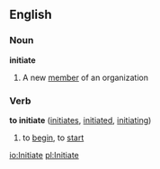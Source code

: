 ==English==

===Noun===
'''initiate'''
#A new [[member]] of an organization

===Verb===
'''to initiate'''  ([[initiates]], [[initiated]], [[initiating]])
#to [[begin]], to [[start]]

[[io:Initiate]]
[[pl:Initiate]]